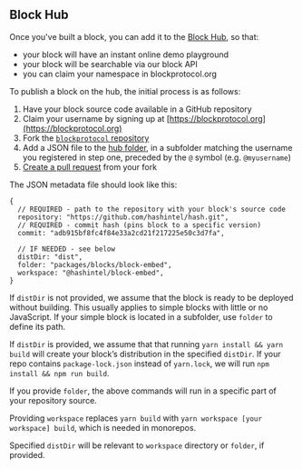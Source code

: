 ## Block Hub

Once you've built a block, you can add it to the [Block Hub](https://blockprotocol.org/hub), so that:

- your block will have an instant online demo playground
- your block will be searchable via our block API
- you can claim your namespace in blockprotocol.org

To publish a block on the hub, the initial process is as follows:

1.  Have your block source code available in a GitHub repository
1.  Claim your username by signing up at [https://blockprotocol.org](https://blockprotocol.org)
1.  Fork the [`blockprotocol` repository](https://github.com/blockprotocol/blockprotocol)
1.  Add a JSON file to the [hub folder](https://github.com/blockprotocol/blockprotocol/tree/main/hub), in a subfolder matching the username you registered in step one, preceded by the `@` symbol (e.g. `@myusername`)
1.  [Create a pull request](https://github.com/blockprotocol/blockprotocol/compare) from your fork

The JSON metadata file should look like this:

```json5
{
  // REQUIRED - path to the repository with your block's source code
  repository: "https://github.com/hashintel/hash.git",
  // REQUIRED - commit hash (pins block to a specific version)
  commit: "adb915bf8fc4f84e33a2cd21f217225e50c3d7fa",

  // IF NEEDED - see below
  distDir: "dist",
  folder: "packages/blocks/block-embed",
  workspace: "@hashintel/block-embed",
}
```

If `distDir` is not provided, we assume that the block is ready to be deployed without building.
This usually applies to simple blocks with little or no JavaScript.
If your simple block is located in a subfolder, use `folder` to define its path.

If `distDir` is provided, we assume that that running `yarn install && yarn build` will create your block’s distribution in the specified `distDir`.
If your repo contains `package-lock.json` instead of `yarn.lock`, we will run `npm install && npm run build`.

If you provide `folder`, the above commands will run in a specific part of your repository source.

Providing `workspace` replaces `yarn build` with `yarn workspace [your workspace] build`, which is needed in monorepos.

Specified `distDir` will be relevant to `workspace` directory or `folder`, if provided.
